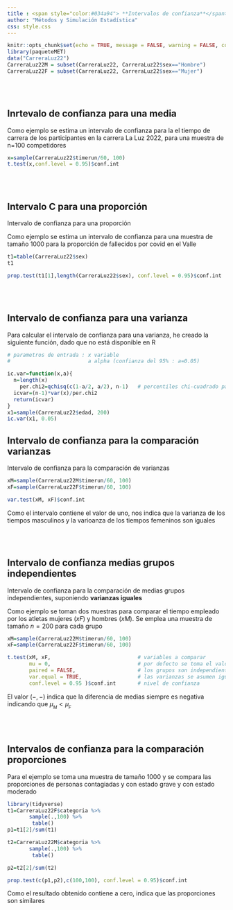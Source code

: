 ```yaml
---
title : <span style="color:#034a94"> **Intervalos de confianza**</span>
author: "Métodos y Simulación Estadística"
css: style.css
---
```


```r
knitr::opts_chunk$set(echo = TRUE, message = FALSE, warning = FALSE, comment = NA)
library(paqueteMET)
data("CarreraLuz22")
CarreraLuz22M = subset(CarreraLuz22, CarreraLuz22$sex=="Hombre")
CarreraLuz22F = subset(CarreraLuz22, CarreraLuz22$sex=="Mujer")
```

<br/><br/>

## **Inrtevalo de confianza para una media**


Como ejemplo se estima un intervalo de confianza para la el tiempo de carrera de los participantes en la carrera La Luz 2022, para una muestra de n=100 competidores

```r
x=sample(CarreraLuz22$timerun/60, 100)
t.test(x,conf.level = 0.95)$conf.int
```
<br/><br/>

## **Intervalo C para una proporción**

Intervalo de confianza para una proporción 

Como ejemplo se estima un intervalo de confianza para una muestra de tamaño 1000 para la proporción de fallecidos por covid en el Valle

```r
t1=table(CarreraLuz22$sex)
t1

prop.test(t1[1],length(CarreraLuz22$sex), conf.level = 0.95)$conf.int

```
<br/><br/>

## **Intervalo de confianza para una varianza**

Para calcular el intervalo de confianza para una varianza, he creado la siguiente función, dado que no está disponible en R

```r
# parametros de entrada : x variable 
#                         a alpha (confianza del 95% : a=0.05) 

ic.var=function(x,a){
  n=length(x)
    per.chi2=qchisq(c(1-a/2, a/2), n-1)   # percentiles chi-cuadrado para 95% de confianza
  icvar=(n-1)*var(x)/per.chi2
  return(icvar)
}
x1=sample(CarreraLuz22$edad, 200)
ic.var(x1, 0.05)
```




## **Intervalo de confianza para la comparación varianzas**

Intervalo de confianza para la comparación de varianzas


```r
xM=sample(CarreraLuz22M$timerun/60, 100)
xF=sample(CarreraLuz22F$timerun/60, 100)

var.test(xM, xF)$conf.int

```
Como el intervalo contiene el valor de uno, nos indica que la varianza de los tiempos masculinos y la varioanza de los tiempos femeninos son iguales 

<br/><br/>

## **Intervalo de confianza medias grupos independientes**

Intervalo de confianza para la comparación de medias grupos independientes, suponiendo **varianzas iguales**

Como ejemplo se toman dos muestras para comparar el tiempo empleado por los atletas mujeres ($xF$) y hombres ($xM$). Se emplea una muestra de tamaño $n=200$ para cada grupo

```r
xM=sample(CarreraLuz22M$timerun/60, 100)
xF=sample(CarreraLuz22F$timerun/60, 100)

t.test(xM, xF,                            # variables a comparar
       mu = 0,                            # por defecto se toma el valor de cero  
       paired = FALSE,                    # los grupos son independientes (no pareados)
       var.equal = TRUE,                  # las varianzas se asumen iguales 
       conf.level = 0.95 )$conf.int       # nivel de confianza
```
El valor $(-,-)$ indica que la diferencia de medias siempre es negativa indicando  que $\mu_{_{M}} < \mu_{_{F}}$

<br/><br/>


## **Intervalos de confianza para la comparación proporciones**


Para el ejemplo se toma una muestra de tamaño 1000 y se compara las proporciones de personas contagiadas y con estado grave y con estado moderado

```r
library(tidyverse)
t1=CarreraLuz22F$categoria %>% 
       sample(.,100) %>% 
        table()
p1=t1[2]/sum(t1)

t2=CarreraLuz22M$categoria %>% 
       sample(.,100) %>% 
        table()

p2=t2[2]/sum(t2)

prop.test(c(p1,p2),c(100,100), conf.level = 0.95)$conf.int
```

Como el resultado obtenido contiene a cero,  indica que  las proporciones son similares







